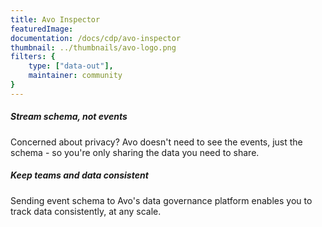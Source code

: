 ```yaml
---
title: Avo Inspector
featuredImage: 
documentation: /docs/cdp/avo-inspector
thumbnail: ../thumbnails/avo-logo.png
filters: {
    type: ["data-out"],
    maintainer: community
}
---
```


<Section
    divider={false}
    title="Sync PostHog with Avo to maintain data hygiene across your team and ensure consistency as you scale"
    size="full"
    cols={2}
>
    <div>
        <h5>Stream schema, not events</h5>
        <p>Concerned about privacy? Avo doesn't need to see the events, just the schema - so you're only sharing the data you need to share.</p>
    </div>
    <div>
        <h5>Keep teams and data consistent</h5>
        <p>Sending event schema to Avo's data governance platform enables you to track data consistently, at any scale.</p>
    </div>
</Section>

<TutorialsSlider topic="avo-inspector" />

<Documentation />

